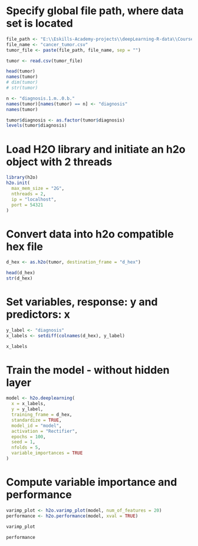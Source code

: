 # Specify global file path, where data set is located
```r
file_path <- "E:\\Eskills-Academy-projects\\deepLearning-R-data\\Course-Data\\"
file_name <- "cancer_tumor.csv"
tumor_file <- paste(file_path, file_name, sep = "")
```
```r
tumor <- read.csv(tumor_file)
```
```r
head(tumor)
names(tumor)
# dim(tumor)
# str(tumor)
```
```r
n <- "diagnosis.1.m..0.b."
names(tumor)[names(tumor) == n] <- "diagnosis"
names(tumor)
```
```r
tumor$diagnosis <- as.factor(tumor$diagnosis)
levels(tumor$diagnosis)
```

# Load H2O library and initiate an h2o object with 2 threads 
```r
library(h2o)
h2o.init(
  max_mem_size = "2G",
  nthreads = 2,
  ip = "localhost",
  port = 54321
)
```

# Convert data into h2o compatible hex file
```r
d_hex <- as.h2o(tumor, destination_frame = "d_hex")
```

```r
head(d_hex)
str(d_hex)
```

# Set variables, response: y and predictors: x
```r
y_label <- "diagnosis"
x_labels <- setdiff(colnames(d_hex), y_label)
```
```r
x_labels
```

# Train the model - without hidden layer
```r
model <- h2o.deeplearning(
  x = x_labels,
  y = y_label,
  training_frame = d_hex,
  standardize = TRUE,
  model_id = "model",
  activation = "Rectifier",
  epochs = 100,
  seed = 1,
  nfolds = 5,
  variable_importances = TRUE
)
```

# Compute variable importance and performance
```r
varimp_plot <- h2o.varimp_plot(model, num_of_features = 20)
performance <- h2o.performance(model, xval = TRUE)
```
```r
varimp_plot
```
```r
performance
```